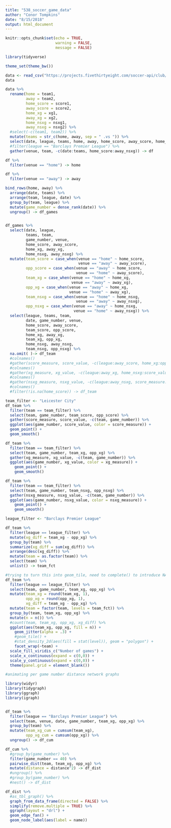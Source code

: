 ```yaml
---
title: "538_soccer_game_data"
author: "Conor Tompkins"
date: "8/15/2018"
output: html_document
---
```


```r
knitr::opts_chunk$set(echo = TRUE,
                      warning = FALSE,
                      message = FALSE)
```

```r
library(tidyverse)

theme_set(theme_bw())

data <- read_csv("https://projects.fivethirtyeight.com/soccer-api/club/spi_matches.csv", progress = FALSE)
data
```

```r
data %>% 
  rename(home = team1,
         away = team2,
         home_score = score1,
         away_score = score2,
         home_xg = xg1,
         away_xg = xg2,
         home_nsxg = nsxg1,
         away_nsxg = nsxg2) %>% 
  #select(-c(team1, team2)) %>% 
  mutate(teams = str_c(home, away, sep = " .vs ")) %>% 
  select(date, league, teams, home, away, home_score, away_score, home_xg, away_xg, home_nsxg, away_nsxg) %>% 
  #filter(league == "Barclays Premier League") %>% 
  gather(venue, team, -c(date:teams, home_score:away_nsxg)) -> df

df %>% 
  filter(venue == "home") -> home

df %>% 
  filter(venue == "away") -> away

bind_rows(home, away) %>% 
  arrange(date, teams) %>%
  arrange(team, league, date) %>% 
  group_by(team, league) %>% 
  mutate(game_number = dense_rank(date)) %>% 
  ungroup() -> df_games


df_games %>%
  select(date, league, 
         teams, team, 
         game_number, venue, 
         home_score, away_score, 
         home_xg, away_xg, 
         home_nsxg, away_nsxg) %>% 
  mutate(team_score = case_when(venue == "home" ~ home_score,
                                venue == "away" ~ away_score),
         opp_score = case_when(venue == "away" ~ home_score,
                               venue == "home" ~ away_score),
         team_xg = case_when(venue == "home" ~ home_xg,
                             venue == "away" ~ away_xg),
         opp_xg = case_when(venue == "away" ~ home_xg,
                            venue == "home" ~ away_xg),
         team_nsxg = case_when(venue == "home" ~ home_nsxg,
                               venue == "away" ~ away_nsxg),
         opp_nsxg = case_when(venue == "away" ~ home_nsxg,
                              venue == "home" ~ away_nsxg)) %>% 
  select(league, teams, team, 
         date, game_number, venue, 
         home_score, away_score, 
         team_score, opp_score, 
         home_xg, away_xg, 
         team_xg, opp_xg, 
         home_nsxg, away_nsxg, 
         team_nsxg, opp_nsxg) %>% 
  na.omit( )-> df_team
  #colnames()
  #gather(score_measure, score_value, -c(league:away_score, home_xg:opp_nsxg)) %>% 
  #colnames()
  #gather(xg_measure, xg_value, -c(league:away_xg, home_nsxg:score_value)) %>% 
  #colnames()
  #gather(nsxg_measure, nsxg_value, -c(league:away_nsxg, score_measure:xg_value)) %>% 
  #colnames()
  #filter(!is.na(home_score)) -> df_team
```

```r
team_filter <- "Leicester City"
df_team %>% 
  filter(team == team_filter) %>% 
  select(team, game_number, team_score, opp_score) %>% 
  gather(score_measure, score_value, -c(team, game_number)) %>% 
  ggplot(aes(game_number, score_value, color = score_measure)) +
  geom_point() +
  geom_smooth()

df_team %>% 
  filter(team == team_filter) %>% 
  select(team, game_number, team_xg, opp_xg) %>% 
  gather(xg_measure, xg_value, -c(team, game_number)) %>%
  ggplot(aes(game_number, xg_value, color = xg_measure)) +
    geom_point() +
    geom_smooth()

df_team %>% 
  filter(team == team_filter) %>% 
  select(team, game_number, team_nsxg, opp_nsxg) %>% 
  gather(nsxg_measure, nsxg_value, -c(team, game_number)) %>%
  ggplot(aes(game_number, nsxg_value, color = nsxg_measure)) +
    geom_point() +
    geom_smooth()
```


```r
league_filter <- "Barclays Premier League"

df_team %>%
  filter(league == league_filter) %>% 
  mutate(xg_diff = team_xg - opp_xg) %>% 
  group_by(team) %>% 
  summarize(xg_diff = sum(xg_diff)) %>% 
  arrange(desc(xg_diff)) %>% 
  mutate(team = as.factor(team)) %>% 
  select(team) %>% 
  unlist() -> team_fct

#trying to turn this into geom_tile, need to complete() to introduce NAs then comvert to 0s
df_team %>% 
  filter(league == league_filter) %>% 
  select(team, game_number, team_xg, opp_xg) %>% 
  mutate(team_xg = round(team_xg, 1),
         opp_xg = round(opp_xg, 1),
         xg_diff = team_xg - opp_xg) %>% 
  mutate(team = factor(team, levels = team_fct)) %>% 
  group_by(team, team_xg, opp_xg) %>% 
  mutate(n = n()) %>% 
  #count(team, team_xg, opp_xg, xg_diff) %>% 
  ggplot(aes(team_xg, opp_xg, fill = n)) +
    geom_jitter(alpha = .3) +
    #geom_tile() +
    #stat_density_2d(aes(fill = stat(level)), geom = "polygon") +
    facet_wrap(~team) +
  scale_fill_viridis_c("Number of games") +
  scale_x_continuous(expand = c(0,0)) +
  scale_y_continuous(expand = c(0,0)) +
  theme(panel.grid = element_blank())
```

```r
#animating per game number distance network graphs

library(widyr)
library(tidygraph)
library(ggraph)
library(igraph)


df_team %>% 
  filter(league == "Barclays Premier League") %>% 
  select(team, venue, date, game_number, team_xg, opp_xg) %>% 
  group_by(team) %>% 
  mutate(team_xg_cum = cumsum(team_xg),
         opp_xg_cum = cumsum(opp_xg)) %>% 
  ungroup() -> df_cum

df_cum %>% 
  #group_by(game_number) %>% 
  filter(game_number == 40) %>% 
  pairwise_dist(team, team_xg, opp_xg) %>% 
  mutate(distance = distance^2) -> df_dist
  #ungroup() %>% 
  #group_by(game_number) %>% 
  #nest() -> df_dist

df_dist %>%
  #as_tbl_graph() %>% 
  graph_from_data_frame(directed = FALSE) %>% 
  simplify(remove.multiple = TRUE) %>% 
  ggraph(layout = "drl") +
  geom_edge_fan() +
  geom_node_label(aes(label = name))
  


```